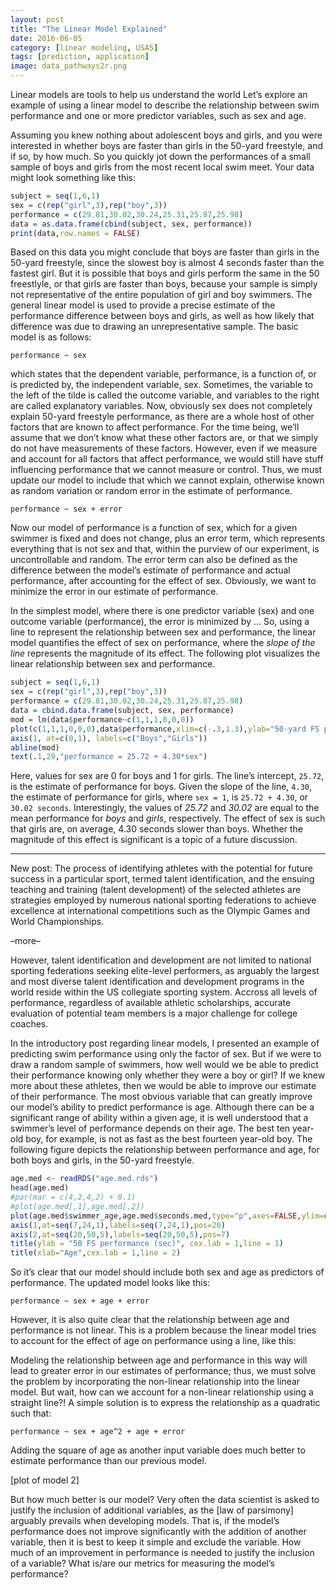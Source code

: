 ```yaml
---
layout: post
title: "The Linear Model Explained"
date: 2016-06-05
category: [linear modeling, USAS]
tags: [prediction, application]
image: data_pathways2r.png
---
```


Linear models are tools to help us understand the world
Let's explore an example of using a linear model to describe the relationship between swim performance and one or more predictor variables, such as sex and age.

<!--more-->

Assuming you knew nothing about adolescent boys and girls, and you were interested in whether boys are faster than girls in the 50-yard freestyle, and if so, by how much. So you quickly jot down the performances of a small sample of boys and girls from the most recent local swim meet. Your data might look something like this:

``` r
subject = seq(1,6,1)
sex = c(rep("girl",3),rep("boy",3))
performance = c(29.81,30.02,30.24,25.31,25.87,25.98)
data = as.data.frame(cbind(subject, sex, performance))
print(data,row.names = FALSE)
```

Based on this data you might conclude that boys are faster than girls in the 50-yard freestyle, since the slowest boy is almost 4 seconds faster than the fastest girl. But it is possible that boys and girls perform the same in the 50 freestlyle, or that girls are faster than boys, because your sample is simply not representative of the entire population of girl and boy swimmers. The general linear model is used to provide a precise estimate of the performance difference between boys and girls, as well as how likely that difference was due to drawing an unrepresentative sample. The basic model is as follows:

```
performance ~ sex
```

which states that the dependent variable, performance, is a function of, or is predicted by, the independent variable, sex. Sometimes, the variable to the left of the tilde is called the outcome variable, and variables to the right are called explanatory variables. Now, obviously sex does not completely explain 50-yard freestyle performance, as there are a whole host of other factors that are known to affect performance. For the time being, we'll assume that we don't know what these other factors are, or that we simply do not have measurements of these factors. However, even if we measure and account for all factors that affect performance, we would still have stuff influencing performance that we cannot measure or control. Thus, we must update our model to include that which we cannot explain, otherwise known as random variation or random error in the estimate of performance.

```
performance ~ sex + error
```

Now our model of performance is a function of sex, which for a given swimmer is fixed and does not change, plus an error term, which represents everything that is not sex and that, within the purview of our experiment, is uncontrollable and random. The error term can also be defined as the difference between the model's estimate of performance and actual performance, after accounting for the effect of sex. Obviously, we want to minimize the error in our estimate of performance.

In the simplest model, where there is one predictor variable (sex) and one outcome variable (performance), the error is minimized by ... So, using a line to represent the relationship between sex and performance, the linear model quantifies the effect of sex on performance, where the _slope of the line_ represents the magnitude of its effect. The following plot visualizes the linear relationship between sex and performance. 

``` r
subject = seq(1,6,1)
sex = c(rep("girl",3),rep("boy",3))
performance = c(29.81,30.02,30.24,25.31,25.87,25.98)
data = cbind.data.frame(subject, sex, performance)
mod = lm(data$performance~c(1,1,1,0,0,0))
plot(c(1,1,1,0,0,0),data$performance,xlim=c(-.3,1.3),ylab="50-yard FS performance (sec)",xaxt="n",xlab="",pch=15,col=c(rep("red",3),rep("blue",3)))
axis(1, at=c(0,1), labels=c("Boys","Girls"))
abline(mod)
text(.1,29,"performance = 25.72 + 4.30*sex")
```

Here, values for sex are 0 for boys and 1 for girls. The line's intercept, `25.72`, is the estimate of performance for boys. Given the slope of the line, `4.30`, the estimate of performance for girls, where `sex = 1`, is `25.72 + 4.30`, or `30.02 seconds`. Interestingly, the values of _25.72_ and _30.02_ are equal to the mean performance for _boys_ and _girls_, respectively. The effect of sex is such that girls are, on average, 4.30 seconds slower than boys. Whether the magnitude of this effect is significant is a topic of a future discussion.

<hr/>

New post: The process of identifying athletes with the potential for future success in a particular sport, termed talent identification, and the ensuing teaching and training (talent development) of the selected athletes are strategies employed by numerous national sporting federations to achieve excellence at international competitions such as the Olympic Games and World Championships. 

--more--

However, talent identification and development are not limited to national sporting federations seeking elite-level performers, as arguably the largest and most diverse talent identification and development programs in the world reside within the US collegiate sporting system. Accross all levels of performance, regardless of available athletic scholarships, accurate evaluation of potential team members is a major challenge for college coaches. 

In the introductory post regarding linear models, I presented an example of predicting swim performance using only the factor of sex. But if we were to draw a random sample of swimmers, how well would we be able to predict their performance knowing only whether they were a boy or girl? If we knew more about these athletes, then we would be able to improve our estimate of their performance. The most obvious variable that can greatly improve our model's ability to predict performance is age. Although there can be a significant range of ability within a given age, it is well understood that a swimmer's level of performance depends on their age. The best ten year-old boy, for example, is not as fast as the best fourteen year-old boy. The following figure depicts the relationship between performance and age, for both boys and girls, in the 50-yard freestyle.

``` r
age.med <- readRDS("age.med.rds")
head(age.med)
#par(mar = c(4,2,4,2) + 0.1)
#plot(age.med[,1],age.med[,2])
plot(age.med$swimmer_age,age.med$seconds.med,type="p",axes=FALSE,ylim=c(20,50),xlim=c(6,24),pch=15,xlab="",ylab="",main="USAS Boys 50-yard FS\n2004-2014, N = 510,000")
axis(1,at=seq(7,24,1),labels=seq(7,24,1),pos=20)
axis(2,at=seq(20,50,5),labels=seq(20,50,5),pos=7)
title(ylab = "50 FS performance (sec)", cex.lab = 1,line = 1)
title(xlab="Age",cex.lab = 1,line = 2)
```

So it's clear that our model should include both sex and age as predictors of performance. The updated model looks like this:

```
performance ~ sex + age + error
```

However, it is also quite clear that the relationship between age and performance is not linear. This is a problem because the linear model tries to account for the effect of age on performance using a line, like this:

Modeling the relationship between age and performance in this way will lead to greater error in our estimates of performance; thus, we must solve the problem by incorporating the non-linear relationship into the linear model. But wait, how can we account for a non-linear relationship using a straight line?! A simple solution is to express the relationship as a quadratic such that:

```
performance ~ sex + age^2 + age + error
```

Adding the square of age as another input variable does much better to estimate performance than our previous model. 

[plot of model 2]

But how much better is our model? Very often the data scientist is asked to justify the inclusion of additional variables, as the [law of parsimony] arguably prevails when developing models. That is, if the model's performance does not improve significantly with the addition of another variable, then it is best to keep it simple and exclude the variable. How much of an improvement in performance is needed to justify the inclusion of a variable? What is/are our metrics for measuring the model's performance? 
